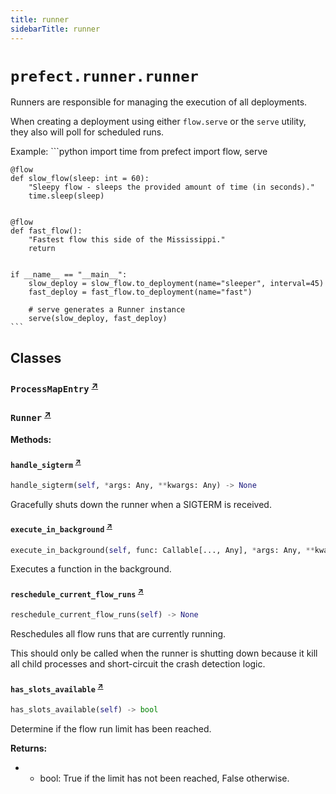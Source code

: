 ```yaml
---
title: runner
sidebarTitle: runner
---
```


# `prefect.runner.runner`



Runners are responsible for managing the execution of all deployments.

When creating a deployment using either `flow.serve` or the `serve` utility,
they also will poll for scheduled runs.

Example:
    ```python
    import time
    from prefect import flow, serve


    @flow
    def slow_flow(sleep: int = 60):
        "Sleepy flow - sleeps the provided amount of time (in seconds)."
        time.sleep(sleep)


    @flow
    def fast_flow():
        "Fastest flow this side of the Mississippi."
        return


    if __name__ == "__main__":
        slow_deploy = slow_flow.to_deployment(name="sleeper", interval=45)
        fast_deploy = fast_flow.to_deployment(name="fast")

        # serve generates a Runner instance
        serve(slow_deploy, fast_deploy)
    ```



## Classes

### `ProcessMapEntry` <sup><a href="https://github.com/prefecthq/prefect/blob/main/src/prefect/runner/runner.py#L142" target="_blank">↗</a></sup>

### `Runner` <sup><a href="https://github.com/prefecthq/prefect/blob/main/src/prefect/runner/runner.py#L147" target="_blank">↗</a></sup>

**Methods:**

#### `handle_sigterm` <sup><a href="https://github.com/prefecthq/prefect/blob/main/src/prefect/runner/runner.py#L405" target="_blank">↗</a></sup>

```python
handle_sigterm(self, *args: Any, **kwargs: Any) -> None
```

Gracefully shuts down the runner when a SIGTERM is received.


#### `execute_in_background` <sup><a href="https://github.com/prefecthq/prefect/blob/main/src/prefect/runner/runner.py#L503" target="_blank">↗</a></sup>

```python
execute_in_background(self, func: Callable[..., Any], *args: Any, **kwargs: Any) -> 'concurrent.futures.Future[Any]'
```

Executes a function in the background.


#### `reschedule_current_flow_runs` <sup><a href="https://github.com/prefecthq/prefect/blob/main/src/prefect/runner/runner.py#L903" target="_blank">↗</a></sup>

```python
reschedule_current_flow_runs(self) -> None
```

Reschedules all flow runs that are currently running.

This should only be called when the runner is shutting down because it kill all
child processes and short-circuit the crash detection logic.


#### `has_slots_available` <sup><a href="https://github.com/prefecthq/prefect/blob/main/src/prefect/runner/runner.py#L1150" target="_blank">↗</a></sup>

```python
has_slots_available(self) -> bool
```

Determine if the flow run limit has been reached.

**Returns:**
- - bool: True if the limit has not been reached, False otherwise.

